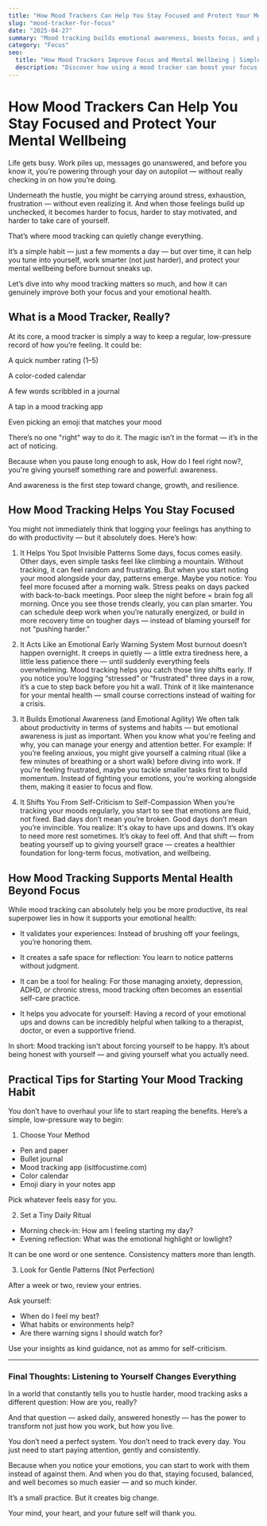 ```yaml
---
title: "How Mood Trackers Can Help You Stay Focused and Protect Your Mental Wellbeing"
slug: "mood-tracker-for-focus"
date: "2025-04-27"
summary: "Mood tracking builds emotional awareness, boosts focus, and protects wellbeing."
category: "Focus"
seo:
  title: "How Mood Trackers Improve Focus and Mental Wellbeing | Simple Daily Habit"
  description: "Discover how using a mood tracker can boost your focus, manage stress, and strengthen your mental wellbeing. Learn simple tips to build emotional awareness every day."
---
```


# How Mood Trackers Can Help You Stay Focused and Protect Your Mental Wellbeing

Life gets busy.
Work piles up, messages go unanswered, and before you know it, you’re powering through your day on autopilot — without really checking in on how you’re doing.

Underneath the hustle, you might be carrying around stress, exhaustion, frustration — without even realizing it.
And when those feelings build up unchecked, it becomes harder to focus, harder to stay motivated, and harder to take care of yourself.

That’s where mood tracking can quietly change everything.

It’s a simple habit — just a few moments a day — but over time, it can help you tune into yourself, work smarter (not just harder), and protect your mental wellbeing before burnout sneaks up.

Let’s dive into why mood tracking matters so much, and how it can genuinely improve both your focus and your emotional health.

## What is a Mood Tracker, Really?

At its core, a mood tracker is simply a way to keep a regular, low-pressure record of how you’re feeling.
It could be:

A quick number rating (1–5)

A color-coded calendar

A few words scribbled in a journal

A tap in a mood tracking app

Even picking an emoji that matches your mood

There’s no one "right" way to do it.
The magic isn’t in the format — it’s in the act of noticing.

Because when you pause long enough to ask, How do I feel right now?, you're giving yourself something rare and powerful: awareness.

And awareness is the first step toward change, growth, and resilience.

## How Mood Tracking Helps You Stay Focused

You might not immediately think that logging your feelings has anything to do with productivity — but it absolutely does.
Here’s how:

1. It Helps You Spot Invisible Patterns
Some days, focus comes easily. Other days, even simple tasks feel like climbing a mountain.
Without tracking, it can feel random and frustrating.
But when you start noting your mood alongside your day, patterns emerge.
Maybe you notice:
You feel more focused after a morning walk.
Stress peaks on days packed with back-to-back meetings.
Poor sleep the night before = brain fog all morning.
Once you see those trends clearly, you can plan smarter.
You can schedule deep work when you’re naturally energized, or build in more recovery time on tougher days — instead of blaming yourself for not "pushing harder."

2. It Acts Like an Emotional Early Warning System
Most burnout doesn’t happen overnight.
It creeps in quietly — a little extra tiredness here, a little less patience there — until suddenly everything feels overwhelming.
Mood tracking helps you catch those tiny shifts early.
If you notice you’re logging “stressed” or “frustrated” three days in a row, it’s a cue to step back before you hit a wall.
Think of it like maintenance for your mental health — small course corrections instead of waiting for a crisis.

3. It Builds Emotional Awareness (and Emotional Agility)
We often talk about productivity in terms of systems and habits — but emotional awareness is just as important.
When you know what you're feeling and why, you can manage your energy and attention better.
For example:
If you’re feeling anxious, you might give yourself a calming ritual (like a few minutes of breathing or a short walk) before diving into work.
If you're feeling frustrated, maybe you tackle smaller tasks first to build momentum.
Instead of fighting your emotions, you're working alongside them, making it easier to focus and flow.

4. It Shifts You From Self-Criticism to Self-Compassion
When you’re tracking your moods regularly, you start to see that emotions are fluid, not fixed.
Bad days don’t mean you’re broken. Good days don’t mean you’re invincible.
You realize:
It's okay to have ups and downs.
It’s okay to need more rest sometimes.
It’s okay to feel off.
And that shift — from beating yourself up to giving yourself grace — creates a healthier foundation for long-term focus, motivation, and wellbeing.

## How Mood Tracking Supports Mental Health Beyond Focus

While mood tracking can absolutely help you be more productive, its real superpower lies in how it supports your emotional health:

- It validates your experiences: Instead of brushing off your feelings, you’re honoring them.

- It creates a safe space for reflection: You learn to notice patterns without judgment.

- It can be a tool for healing: For those managing anxiety, depression, ADHD, or chronic stress, mood tracking often becomes an essential self-care practice.

- It helps you advocate for yourself: Having a record of your emotional ups and downs can be incredibly helpful when talking to a therapist, doctor, or even a supportive friend.

In short:
Mood tracking isn't about forcing yourself to be happy.
It’s about being honest with yourself — and giving yourself what you actually need.

## Practical Tips for Starting Your Mood Tracking Habit

You don’t have to overhaul your life to start reaping the benefits.
Here’s a simple, low-pressure way to begin:

1. Choose Your Method

- Pen and paper
- Bullet journal
- Mood tracking app (isitfocustime.com)
- Color calendar
- Emoji diary in your notes app

Pick whatever feels easy for you.

2. Set a Tiny Daily Ritual

- Morning check-in: How am I feeling starting my day?
- Evening reflection: What was the emotional highlight or lowlight?

It can be one word or one sentence.
Consistency matters more than length.

3. Look for Gentle Patterns (Not Perfection)

After a week or two, review your entries.

Ask yourself:
- When do I feel my best?
- What habits or environments help?
- Are there warning signs I should watch for?

Use your insights as kind guidance, not as ammo for self-criticism.

---

### Final Thoughts: Listening to Yourself Changes Everything

In a world that constantly tells you to hustle harder, mood tracking asks a different question:
How are you, really?

And that question — asked daily, answered honestly — has the power to transform not just how you work, but how you live.

You don’t need a perfect system. You don’t need to track every day.
You just need to start paying attention, gently and consistently.

Because when you notice your emotions, you can start to work with them instead of against them.
And when you do that, staying focused, balanced, and well becomes so much easier — and so much kinder.

It’s a small practice.
But it creates big change.

Your mind, your heart, and your future self will thank you.
